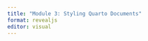 ```yaml
---
title: "Module 3: Styling Quarto Documents"
format: revealjs
editor: visual
---
```



<!-- -   Using Quarto documents for teaching resources -->

<!--     -   sections -->
<!--     -   table of contents -->
<!--     -   cross references -->
<!--     -   columns -->
<!--     -   callouts -->
<!--     -   margins -->
